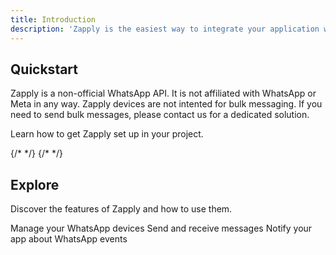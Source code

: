 ```yaml
---
title: Introduction
description: 'Zapply is the easiest way to integrate your application with WhatsApp.'
---
```


## Quickstart

<Note>
Zapply is a non-official WhatsApp API. It is not affiliated with WhatsApp or Meta in any way.
</Note>

<Warning>
Zapply devices are not intented for bulk messaging. If you need to send bulk messages, please contact us for a dedicated solution.
</Warning>

Learn how to get Zapply set up in your project.

<CardGroup cols={2}>
  {/* <Card
    title="Node.js Quickstart"
    icon="node-js"
    href="quickstart/nodejs"
  />
  <Card
    title="Python Quickstart"
    icon="python"
    href="quickstart/python"
  /> */}
  <Card
    title="PHP Quickstart"
    icon="php"
    href="quickstart/php"
  />
  <Card
    title="Laravel Quickstart"
    icon="laravel"
    href="quickstart/laravel"
  />
  {/* <Card
    title="GO Quickstart"
    icon="golang"
    href="quickstart/go"
  />
  <Card
    title="Java Quickstart"
    icon="java"
    href="quickstart/java"
  /> */}
</CardGroup>

## Explore

Discover the features of Zapply and how to use them.

<CardGroup cols={3}>
  <Card
    title="Devices"
    href="https://mintlify.com/docs/settings/global"
  >
    Manage your WhatsApp devices
  </Card>
  <Card
    title="Messages"
    href="https://mintlify.com/docs/api-playground/openapi"
  >
    Send and receive messages
  </Card>
  <Card
    title="Webhooks"
    href="https://mintlify.com/docs/components/accordion"
  >
    Notify your app about WhatsApp events
  </Card>
</CardGroup>
